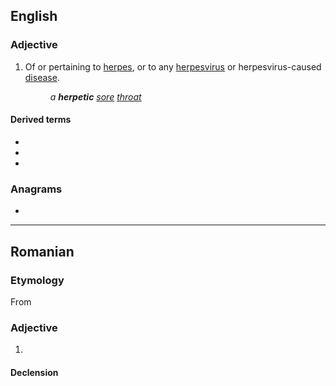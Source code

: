 ==English==

===Adjective===
{{en-adj|-}}

# {{lb|en|medicine}} Of or pertaining to [[herpes]], or to any [[herpesvirus]] or herpesvirus-caused [[disease]].
#: ''a '''herpetic''' [[sore]] [[throat]]''

====Derived terms====
* {{l|en|antiherpetic}}
* {{l|en|postherpetic}}
* {{l|en|preherpetic}}

===Anagrams===
* {{anagrams|en|a=ceehiprt|pierceth}}

----

==Romanian==

===Etymology===
From {{bor|ro|fr|herpétique}}

===Adjective===
{{ro-adj}}

# {{l|en|herpetic}}

====Declension====
{{ro-decl-adj}}